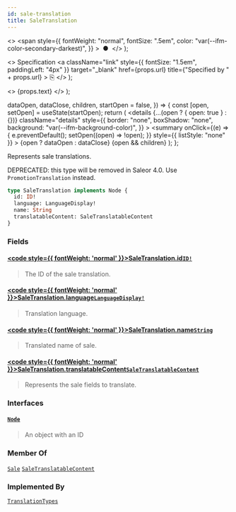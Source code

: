 ```yaml
---
id: sale-translation
title: SaleTranslation
---
```


  <>
    <span
      style={{
        fontWeight: "normal",
        fontSize: ".5em",
        color: "var(--ifm-color-secondary-darkest)",
      }}
    >
      &nbsp;●&nbsp;
    </span>
  </>
);

  <>
    Specification
    <a
      className="link"
      style={{ fontSize: "1.5em", paddingLeft: "4px" }}
      target="\_blank"
      href={props.url}
      title={"Specified by " + props.url}
    >
      ⎘
    </a>
  </>
);

  <>
    <span className={props.class}>{props.text}</span>
  </>
);


  dataOpen,
  dataClose,
  children,
  startOpen = false,
}) => {
  const [open, setOpen] = useState(startOpen);
  return (
    <details
      {...(open ? { open: true } : {})}
      className="details"
      style={{
        border: "none",
        boxShadow: "none",
        background: "var(--ifm-background-color)",
      }}
    >
      <summary
        onClick={(e) => {
          e.preventDefault();
          setOpen((open) => !open);
        }}
        style={{ listStyle: "none" }}
      >
        {open ? dataOpen : dataClose}
      </summary>
      {open && children}
    </details>
  );
};

Represents sale translations.

DEPRECATED: this type will be removed in Saleor 4.0. Use `PromotionTranslation` instead.

```graphql
type SaleTranslation implements Node {
  id: ID!
  language: LanguageDisplay!
  name: String
  translatableContent: SaleTranslatableContent
}
```

### Fields

#### [<code style={{ fontWeight: 'normal' }}>SaleTranslation.<b>id</b></code>](#)<Bullet />[`ID!`](../../../api-reference/miscellaneous/scalars/id) <Badge class="badge badge--secondary" text="non-null"/> <Badge class="badge badge--secondary" text="scalar"/> <Badge class="badge badge--secondary" text="miscellaneous"/>

> The ID of the sale translation.

#### [<code style={{ fontWeight: 'normal' }}>SaleTranslation.<b>language</b></code>](#)<Bullet />[`LanguageDisplay!`](../../../api-reference/miscellaneous/objects/language-display) <Badge class="badge badge--secondary" text="non-null"/> <Badge class="badge badge--secondary" text="object"/> <Badge class="badge badge--secondary" text="miscellaneous"/>

> Translation language.

#### [<code style={{ fontWeight: 'normal' }}>SaleTranslation.<b>name</b></code>](#)<Bullet />[`String`](../../../api-reference/miscellaneous/scalars/string) <Badge class="badge badge--secondary" text="scalar"/> <Badge class="badge badge--secondary" text="miscellaneous"/>

> Translated name of sale.

#### [<code style={{ fontWeight: 'normal' }}>SaleTranslation.<b>translatableContent</b></code>](#)<Bullet />[`SaleTranslatableContent`](../../../api-reference/discounts/objects/sale-translatable-content) <Badge class="badge badge--secondary" text="object"/> <Badge class="badge badge--secondary" text="discounts"/>

> Represents the sale fields to translate.
>
> <Badge
>   text="Added in Saleor 3.14"
>   class="badge badge--secondary margin-bottom--sm"
> />

### Interfaces

#### [`Node`](../../../api-reference/miscellaneous/interfaces/node) <Badge class="badge badge--secondary" text="interface"/> <Badge class="badge badge--secondary" text="miscellaneous"/>

> An object with an ID

### Member Of

[`Sale`](../../../api-reference/discounts/objects/sale) <Badge class="badge badge--secondary" text="object"/><Bullet />[`SaleTranslatableContent`](../../../api-reference/discounts/objects/sale-translatable-content) <Badge class="badge badge--secondary" text="object"/>

### Implemented By

[`TranslationTypes`](../../../api-reference/miscellaneous/unions/translation-types) <Badge class="badge badge--secondary" text="union"/>
